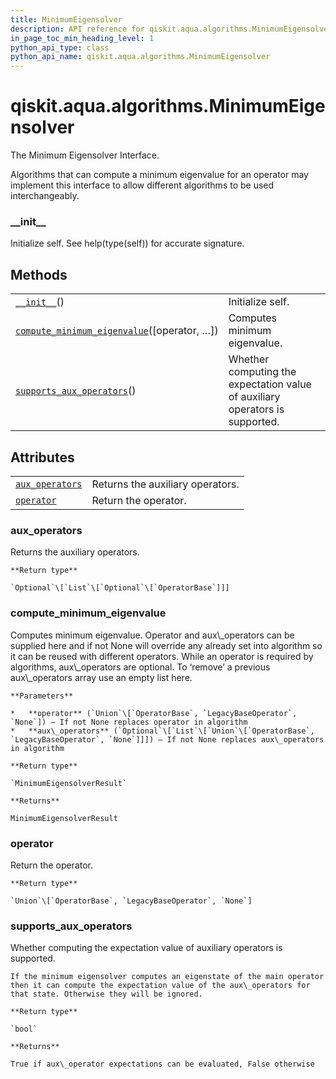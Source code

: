 ```yaml
---
title: MinimumEigensolver
description: API reference for qiskit.aqua.algorithms.MinimumEigensolver
in_page_toc_min_heading_level: 1
python_api_type: class
python_api_name: qiskit.aqua.algorithms.MinimumEigensolver
---
```


<span id="qiskit-aqua-algorithms-minimumeigensolver" />

# qiskit.aqua.algorithms.MinimumEigensolver

<Class id="qiskit.aqua.algorithms.MinimumEigensolver" github="https://github.com/qiskit-community/qiskit-aqua/tree/stable/0.8/qiskit/aqua/algorithms/minimum_eigen_solvers/minimum_eigen_solver.py" signature="MinimumEigensolver">
  The Minimum Eigensolver Interface.

  Algorithms that can compute a minimum eigenvalue for an operator may implement this interface to allow different algorithms to be used interchangeably.

  ### \_\_init\_\_

  <Function id="qiskit.aqua.algorithms.MinimumEigensolver.__init__" name="__init__" signature="__init__()">
    Initialize self. See help(type(self)) for accurate signature.
  </Function>

  ## Methods

  |                                                                                                                                                                                              |                                                                              |
  | -------------------------------------------------------------------------------------------------------------------------------------------------------------------------------------------- | ---------------------------------------------------------------------------- |
  | [`__init__`](#qiskit.aqua.algorithms.MinimumEigensolver.__init__ "qiskit.aqua.algorithms.MinimumEigensolver.__init__")()                                                                     | Initialize self.                                                             |
  | [`compute_minimum_eigenvalue`](#qiskit.aqua.algorithms.MinimumEigensolver.compute_minimum_eigenvalue "qiskit.aqua.algorithms.MinimumEigensolver.compute_minimum_eigenvalue")(\[operator, …]) | Computes minimum eigenvalue.                                                 |
  | [`supports_aux_operators`](#qiskit.aqua.algorithms.MinimumEigensolver.supports_aux_operators "qiskit.aqua.algorithms.MinimumEigensolver.supports_aux_operators")()                           | Whether computing the expectation value of auxiliary operators is supported. |

  ## Attributes

  |                                                                                                                                       |                                  |
  | ------------------------------------------------------------------------------------------------------------------------------------- | -------------------------------- |
  | [`aux_operators`](#qiskit.aqua.algorithms.MinimumEigensolver.aux_operators "qiskit.aqua.algorithms.MinimumEigensolver.aux_operators") | Returns the auxiliary operators. |
  | [`operator`](#qiskit.aqua.algorithms.MinimumEigensolver.operator "qiskit.aqua.algorithms.MinimumEigensolver.operator")                | Return the operator.             |

  ### aux\_operators

  <Function id="qiskit.aqua.algorithms.MinimumEigensolver.aux_operators" name="aux_operators" signature="abstract property aux_operators">
    Returns the auxiliary operators.

    **Return type**

    `Optional`\[`List`\[`Optional`\[`OperatorBase`]]]
  </Function>

  ### compute\_minimum\_eigenvalue

  <Function id="qiskit.aqua.algorithms.MinimumEigensolver.compute_minimum_eigenvalue" name="compute_minimum_eigenvalue" signature="abstract compute_minimum_eigenvalue(operator=None, aux_operators=None)">
    Computes minimum eigenvalue. Operator and aux\_operators can be supplied here and if not None will override any already set into algorithm so it can be reused with different operators. While an operator is required by algorithms, aux\_operators are optional. To ‘remove’ a previous aux\_operators array use an empty list here.

    **Parameters**

    *   **operator** (`Union`\[`OperatorBase`, `LegacyBaseOperator`, `None`]) – If not None replaces operator in algorithm
    *   **aux\_operators** (`Optional`\[`List`\[`Union`\[`OperatorBase`, `LegacyBaseOperator`, `None`]]]) – If not None replaces aux\_operators in algorithm

    **Return type**

    `MinimumEigensolverResult`

    **Returns**

    MinimumEigensolverResult
  </Function>

  ### operator

  <Function id="qiskit.aqua.algorithms.MinimumEigensolver.operator" name="operator" signature="abstract property operator">
    Return the operator.

    **Return type**

    `Union`\[`OperatorBase`, `LegacyBaseOperator`, `None`]
  </Function>

  ### supports\_aux\_operators

  <Function id="qiskit.aqua.algorithms.MinimumEigensolver.supports_aux_operators" name="supports_aux_operators" signature="classmethod supports_aux_operators()">
    Whether computing the expectation value of auxiliary operators is supported.

    If the minimum eigensolver computes an eigenstate of the main operator then it can compute the expectation value of the aux\_operators for that state. Otherwise they will be ignored.

    **Return type**

    `bool`

    **Returns**

    True if aux\_operator expectations can be evaluated, False otherwise
  </Function>
</Class>

